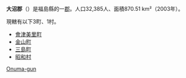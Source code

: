 {{日本郡
| 郡 = 大沼郡
| 日文原名 = 大沼郡
| 平假名 = おおぬまぐん
| 羅馬字拼音 = Ōnuma-gun
| 地圖 =
| 都道府縣 = 福島縣
| 編號 = 
| 町 = 3
| 村 = 1
| 經度 = 
| 緯度 = 
| 註記 = 
|}}
'''大沼郡'''（{{jpn|j=大沼郡|hg=おおぬまぐん|rm=Ōnuma gun|f=y}}）是福島縣的一[[郡|郡]]。人口32,385人、面積870.51 km²（2003年）。

現轄有以下3町、1村。
*[[會津美里町|會津美里町]]
*[[金山町_(福島縣)|金山町]]
*[[三島町|三島町]]
*[[昭和村_(福島縣)|昭和村]]

{{岩代國的郡}}
{{福島縣}}

{{Authority control}}
[[Category:福島縣的郡|Onuma-gun]]